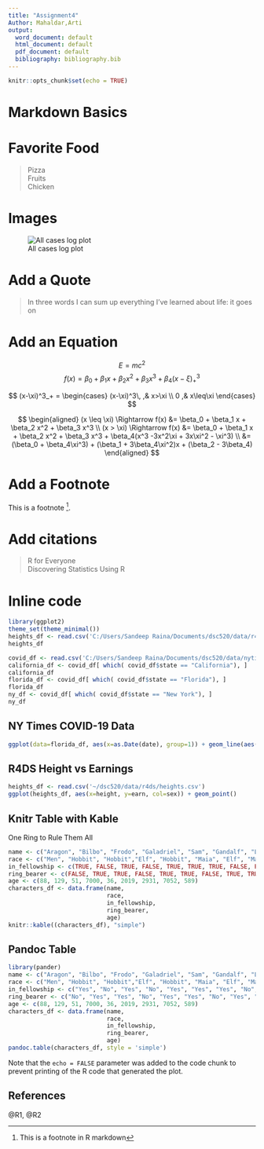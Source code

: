 ```yaml
---
title: "Assignment4"
Author: Mahaldar,Arti
output:
  word_document: default
  html_document: default
  pdf_document: default
  bibliography: bibliography.bib
---
```


```r
knitr::opts_chunk$set(echo = TRUE)
```


# Markdown Basics

# Favorite Food
>Pizza  
>Fruits  
>Chicken  

# Images
![All cases log plot](C:\Users\Sandeep Raina\Desktop\Arti MS\520\10-all-cases-log.png)

# Add a Quote
>In three words I can sum up everything I've learned about life: it goes on

# Add an Equation
$$E=mc^2$$
$$
f(x) = \beta_0 + \beta_1 x + \beta_2 x^2 + \beta_3 x^3 + \beta_4 (x-\xi)^3_+
$$

$$
(x-\xi)^3_+ =
\begin{cases}
 (x-\xi)^3\, ,& x>\xi \\
 0  ,& x\leq\xi
 \end{cases}       
$$

$$
\begin{aligned}
  (x \leq \xi) \Rightarrow f(x) &= \beta_0 + \beta_1 x + \beta_2 x^2 + \beta_3 x^3 \\
  (x > \xi) \Rightarrow f(x) &= \beta_0 + \beta_1 x + \beta_2 x^2 + \beta_3 x^3 + \beta_4(x^3 -3x^2\xi + 3x\xi^2 - \xi^3) \\
  &=(\beta_0 + \beta_4\xi^3) + (\beta_1 + 3\beta_4\xi^2)x + (\beta_2 - 3\beta_4)
\end{aligned}
$$

# Add a Footnote
This is a footnote
^[This is a footnote in R markdown].

# Add citations
>R for Everyone  
>Discovering Statistics Using R

# Inline code
```r
library(ggplot2)
theme_set(theme_minimal())
heights_df <- read.csv('C:/Users/Sandeep Raina/Documents/dsc520/data/r4ds/heights.csv')
heights_df

```
```r

covid_df <- read.csv('C:/Users/Sandeep Raina/Documents/dsc520/data/nytimes/covid-19-data/us-states.csv')
california_df <- covid_df[ which( covid_df$state == "California"), ]
california_df
florida_df <- covid_df[ which( covid_df$state == "Florida"), ]
florida_df
ny_df <- covid_df[ which( covid_df$state == "New York"), ]
ny_df
```


## NY Times COVID-19 Data


```r
ggplot(data=florida_df, aes(x=as.Date(date), group=1)) + geom_line(aes(y = cases), color = "darkred")+geom_line(data=california_df, aes(y = cases), color = "darkgreen") +geom_line(data=ny_df, aes(y = cases), color = "steelblue")  + scale_colour_manual("",breaks = c("Dark","DarkLight","Medium"),values = c("darkred", "darkgreen", "steelblue"))+xlab("") + ylab("Cases")+scale_y_log10()

```

## R4DS Height vs Earnings
```r
heights_df <- read.csv('~/dsc520/data/r4ds/heights.csv')
ggplot(heights_df, aes(x=height, y=earn, col=sex)) + geom_point()
```

## Knitr Table with Kable
One Ring to Rule Them All
```r

name <- c("Aragon", "Bilbo", "Frodo", "Galadriel", "Sam", "Gandalf", "Legolas", "Sauron", "Gollum")
race <- c("Men", "Hobbit", "Hobbit","Elf", "Hobbit", "Maia", "Elf", "Maia", "Hobbit" )
in_fellowship <- c(TRUE, FALSE, TRUE, FALSE, TRUE, TRUE, TRUE, FALSE, FALSE)
ring_bearer <- c(FALSE, TRUE, TRUE, FALSE, TRUE, TRUE, FALSE, TRUE, TRUE)
age <- c(88, 129, 51, 7000, 36, 2019, 2931, 7052, 589)
characters_df <- data.frame(name,
                            race,
                            in_fellowship,
                            ring_bearer,
                            age)
knitr::kable((characters_df), "simple")

```


## Pandoc Table
```r
library(pander)
name <- c("Aragon", "Bilbo", "Frodo", "Galadriel", "Sam", "Gandalf", "Legolas", "Sauron", "Gollum")
race <- c("Men", "Hobbit", "Hobbit","Elf", "Hobbit", "Maia", "Elf", "Maia", "Hobbit" )
in_fellowship <- c("Yes", "No", "Yes", "No", "Yes", "Yes", "Yes", "No", "No")
ring_bearer <- c("No", "Yes", "Yes", "No", "Yes", "Yes", "No", "Yes", "Yes")
age <- c(88, 129, 51, 7000, 36, 2019, 2931, 7052, 589)
characters_df <- data.frame(name,
                            race,
                            in_fellowship,
                            ring_bearer,
                            age)
pandoc.table(characters_df, style = 'simple')
```


Note that the `echo = FALSE` parameter was added to the code chunk to prevent printing of the R code that generated the plot.

## References
@R1, @R2
